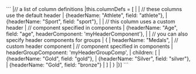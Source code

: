 <framework-specific-section frameworks="vue">
```
|// a list of column definitions
|this.columnDefs = [
|
|    // these columns use the default header
|    {headerName: "Athlete", field: "athlete"},
|    {headerName: "Sport", field: "sport"},
|
|    // this column uses a custom header
|    // component specified in components
|    {headerName: "Age", field: "age", headerComponent: 'myHeaderComponent'},
|
|    // you can also specify header components for groups
|    {
|        headerName: "Medals",
|        // custom header component
|        // component specified in components
|        headerGroupComponent: 'myHeaderGroupComp',
|        children: [
|            {headerName: "Gold", field: "gold"},
|            {headerName: "Silver", field: "silver"},
|            {headerName: "Gold", field: "bronze"}
|        ]
|    }
|}]
```
</framework-specific-section>